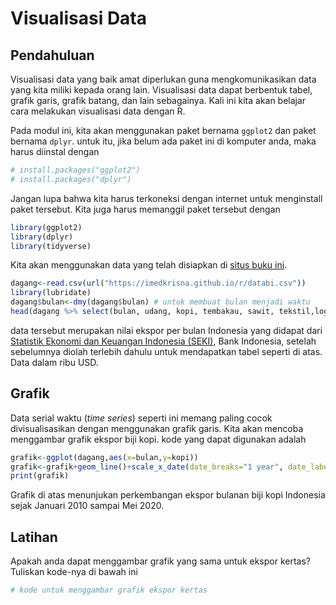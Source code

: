# Visualisasi Data

## Pendahuluan
Visualisasi data yang baik amat diperlukan guna mengkomunikasikan data yang kita miliki kepada orang lain. Visualisasi data dapat berbentuk tabel, grafik garis, grafik batang, dan lain sebagainya. Kali ini kita akan belajar cara melakukan visualisasi data dengan R.

Pada modul ini, kita akan menggunakan paket bernama `ggplot2` dan paket bernama `dplyr`. untuk itu, jika belum ada paket ini di komputer anda, maka harus diinstal dengan 
```r
# install.packages("ggplot2")
# install.packages("dplyr")
```

Jangan lupa bahwa kita harus terkoneksi dengan internet untuk menginstall paket tersebut. Kita juga harus memanggil paket tersebut dengan 
```r
library(ggplot2)
library(dplyr)
library(tidyverse)
```

Kita akan menggunakan data yang telah disiapkan di [situs buku ini](https://imedkrisna.github.io/r/docs/index.html).

```r
dagang<-read.csv(url("https://imedkrisna.github.io/r/databi.csv"))
library(lubridate)
dagang$bulan<-dmy(dagang$bulan) # untuk membuat bulan menjadi waktu
head(dagang %>% select(bulan, udang, kopi, tembakau, sawit, tekstil,logam, kertas, crude))
```
data tersebut merupakan nilai ekspor per bulan Indonesia yang didapat dari [Statistik Ekonomi dan Keuangan Indonesia (SEKI)](https://www.bi.go.id/id/statistik/seki/terkini/eksternal/Contents/Default.aspx), Bank Indonesia, setelah sebelumnya diolah terlebih dahulu untuk mendapatkan tabel seperti di atas. Data dalam ribu USD.

## Grafik
Data serial waktu (_time series_) seperti ini memang paling cocok divisualisasikan dengan menggunakan grafik garis. Kita akan mencoba menggambar grafik ekspor biji kopi. kode yang dapat digunakan adalah

```r
grafik<-ggplot(dagang,aes(x=bulan,y=kopi))
grafik<-grafik+geom_line()+scale_x_date(date_breaks="1 year", date_labels = "%Y")
print(grafik)
```

Grafik di atas menunjukan perkembangan ekspor bulanan biji kopi Indonesia sejak Januari 2010 sampai Mei 2020. 

## Latihan
Apakah anda dapat menggambar grafik yang sama untuk ekspor kertas? Tuliskan kode-nya di bawah ini
```r
# kode untuk menggambar grafik ekspor kertas




```

